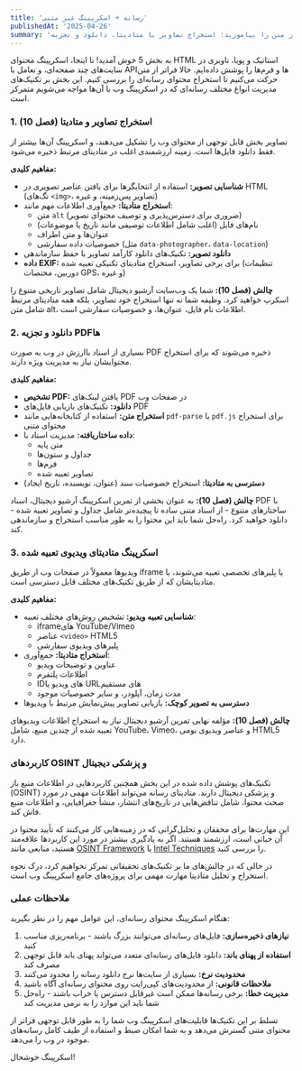 ```yaml
---
title: 'رسانه + اسکرپینگ غیر متنی'
publishedAt: '2025-04-26'
summary: 'تکنیک‌های اسکرپینگ فراتر از متن را بیاموزید: استخراج تصاویر با متادیتا، دانلود و تجزیه PDF، و گرفتن اطلاعات ویدیو.'
---
```


به بخش 5 خوش آمدید! تا اینجا، اسکرپینگ محتوای HTML استاتیک و پویا، ناوبری در سایت‌های چند صفحه‌ای، و تعامل با APIها و فرم‌ها را پوشش داده‌ایم. حالا فراتر از متن حرکت می‌کنیم تا استخراج محتوای رسانه‌ای را بررسی کنیم. این بخش بر تکنیک‌های مدیریت انواع مختلف رسانه‌ای که در اسکرپینگ وب با آن‌ها مواجه می‌شویم متمرکز است.

### 1. استخراج تصاویر و متادیتا (فصل 10)

تصاویر بخش قابل توجهی از محتوای وب را تشکیل می‌دهند، و اسکرپینگ آن‌ها بیشتر از فقط دانلود فایل‌ها است. زمینه ارزشمندی اغلب در متادیتای مرتبط ذخیره می‌شود.

**مفاهیم کلیدی:**

* **شناسایی تصویر:** استفاده از انتخابگرها برای یافتن عناصر تصویری در HTML (تگ‌های `<img>`، تصاویر پس‌زمینه، و غیره)
* **استخراج متادیتا:** جمع‌آوری اطلاعات مهم مانند:
  * متن `alt` (ضروری برای دسترس‌پذیری و توصیف محتوای تصویر)
  * نام‌های فایل (اغلب شامل اطلاعات توصیفی مانند تاریخ یا موضوعات)
  * عنوان‌ها و متن اطراف
  * خصوصیات داده سفارشی (مثل `data-photographer`، `data-location`)
* **دانلود تصویر:** تکنیک‌های دانلود کارآمد تصاویر با حفظ سازماندهی
* **داده EXIF:** برای برخی تصاویر، استخراج متادیتای تکنیکی تعبیه شده (تنظیمات دوربین، مختصات GPS، و غیره)

**چالش (فصل 10):** شما یک وب‌سایت آرشیو دیجیتال شامل تصاویر تاریخی متنوع را اسکرپ خواهید کرد. وظیفه شما نه تنها استخراج خود تصاویر، بلکه همه متادیتای مرتبط شامل متن alt، اطلاعات نام فایل، عنوان‌ها، و خصوصیات سفارشی است.

### 2. دانلود و تجزیه PDFها

بسیاری از اسناد باارزش در وب به صورت PDF ذخیره می‌شوند که برای استخراج محتوایشان نیاز به مدیریت ویژه دارند.

**مفاهیم کلیدی:**

* **تشخیص PDF:** یافتن لینک‌های PDF در صفحات وب
* **دانلود:** تکنیک‌های بازیابی فایل‌های PDF
* **استخراج متن:** استفاده از کتابخانه‌هایی مانند `pdf-parse` یا `pdf.js` برای استخراج محتوای متنی
* **داده ساختاریافته:** مدیریت اسناد با:
  * متن پایه
  * جداول و ستون‌ها
  * فرم‌ها
  * تصاویر تعبیه شده
* **دسترسی به متادیتا:** استخراج خصوصیات سند (عنوان، نویسنده، تاریخ ایجاد)

**چالش (فصل 10):** به عنوان بخشی از تمرین اسکرپینگ آرشیو دیجیتال، اسناد PDF با ساختارهای متنوع - از اسناد متنی ساده تا پیچیده‌تر شامل جداول و تصاویر تعبیه شده - دانلود خواهید کرد. راه‌حل شما باید این محتوا را به طور مناسب استخراج و سازماندهی کند.

### 3. اسکرپینگ متادیتای ویدیوی تعبیه شده

ویدیوها معمولاً در صفحات وب از طریق iframe یا پلیرهای تخصصی تعبیه می‌شوند، با متادیتایشان که از طریق تکنیک‌های مختلف قابل دسترسی است.

**مفاهیم کلیدی:**

* **شناسایی تعبیه ویدیو:** تشخیص روش‌های مختلف تعبیه:
  * iframe‌های YouTube/Vimeo
  * عناصر `<video>` HTML5
  * پلیرهای ویدیوی سفارشی
* **استخراج متادیتا:** جمع‌آوری:
  * عناوین و توضیحات ویدیو
  * اطلاعات پلتفرم
  * IDهای ویدیو یا URLهای مستقیم
  * مدت زمان، آپلودر، و سایر خصوصیات موجود
* **دسترسی به تصویر کوچک:** بازیابی تصاویر پیش‌نمایش مرتبط با ویدیوها

**چالش (فصل 10):** مؤلفه نهایی تمرین آرشیو دیجیتال نیاز به استخراج اطلاعات ویدیوهای تعبیه شده از چندین منبع، شامل YouTube، Vimeo، و عناصر ویدیوی بومی HTML5 دارد.

### کاربردهای OSINT و پزشکی دیجیتال

تکنیک‌های پوشش داده شده در این بخش همچنین کاربردهایی در اطلاعات منبع باز (OSINT) و پزشکی دیجیتال دارند. متادیتای رسانه می‌تواند اطلاعات مهمی در مورد صحت محتوا، شامل تناقض‌هایی در تاریخ‌های انتشار، منشأ جغرافیایی، و اطلاعات منبع فاش کند.

این مهارت‌ها برای محققان و تحلیل‌گرانی که در زمینه‌هایی کار می‌کنند که تأیید محتوا در آن حیاتی است، ارزشمند هستند. اگر به یادگیری بیشتر در مورد این کاربردها علاقه‌مند هستید، منابعی مانند [OSINT Framework](https://osintframework.com/) یا [Intel Techniques](https://inteltechniques.com/index.html) را بررسی کنید.

در حالی که در چالش‌های ما بر تکنیک‌های تحقیقاتی تمرکز نخواهیم کرد، درک نحوه استخراج و تحلیل متادیتا مهارت مهمی برای پروژه‌های جامع اسکرپینگ وب است.

### ملاحظات عملی

هنگام اسکرپینگ محتوای رسانه‌ای، این عوامل مهم را در نظر بگیرید:

1. **نیازهای ذخیره‌سازی:** فایل‌های رسانه‌ای می‌توانند بزرگ باشند - برنامه‌ریزی مناسب کنید
2. **استفاده از پهنای باند:** دانلود فایل‌های رسانه‌ای متعدد می‌تواند پهنای باند قابل توجهی مصرف کند
3. **محدودیت نرخ:** بسیاری از سایت‌ها نرخ دانلود رسانه را محدود می‌کنند
4. **ملاحظات قانونی:** از محدودیت‌های کپی‌رایت روی محتوای رسانه‌ای آگاه باشید
5. **مدیریت خطا:** برخی رسانه‌ها ممکن است غیرقابل دسترس یا خراب باشند - راه‌حل شما باید این موارد را به نرمی مدیریت کند

تسلط بر این تکنیک‌ها قابلیت‌های اسکرپینگ وب شما را به طور قابل توجهی فراتر از محتوای متنی گسترش می‌دهد و به شما امکان ضبط و استفاده از طیف کامل رسانه‌های موجود در وب را می‌دهد.

اسکرپینگ خوشحال!